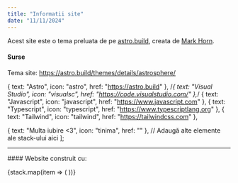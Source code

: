 ```yaml
---
title: "Informatii site"
date: "11/11/2024"
---
```


Acest site este o tema preluata de pe <a href="https://astro.build/">astro.build</a>, creata de <a href="https://github.com/markhorn-dev">Mark Horn</a>.

#### Surse
Tema site: https://astro.build/themes/details/astrosphere/



   { 
    text: "Astro", 
    icon: "astro", 
    href: "https://astro.build" 
  },
    /*{ 
    text: "Visual Studio", 
    icon: "visualsc",
    href: "https://code.visualstudio.com/" 
  },*/
  { 
    text: "Javascript", 
    icon: "javascript", 
    href: "https://www.javascript.com" 
  },
  { 
    text: "Typescript", 
    icon: "typescript", 
    href: "https://www.typescriptlang.org" 
  },
  { 
    text: "Tailwind", 
    icon: "tailwind", 
    href: "https://tailwindcss.com" 
  },

  { 
    text: "Multa iubire <3", 
    icon: "tinima", 
    href: "" 
  },
  // Adaugă alte elemente ale stack-ului aici
];






---

<section class="animate">
    <div class="space-y-4">
      <p class="font-semibold text-black dark:text-white">
       #### Website construit cu:
      </p>
      <div class="flex flex-wrap items-center gap-2 mt-5">
        {stack.map(item => (
          <StackCard 
            text={item.text}
            icon={item.icon}
            href={item.href}
          />
        ))}
      </div>
    </div>
  </section>